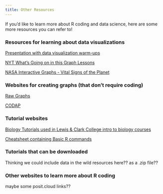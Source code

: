 ```yaml
---
title: Other Resources
---
```


If you'd like to learn more about R coding and data science, here are some more resources you can refer to! 

### Resources for learning about data visualizations

[Presentation with data visualization warm-ups](https://docs.google.com/presentation/d/1aQmF7ADHeU932y5Oqt0jAgjYDaE-_0bd80ZPqSfFy8A/edit?usp=sharing)

[NYT What's Going on in this Graph Lessons](https://www.nytimes.com/column/whats-going-on-in-this-graph)

[NASA Interactive Graphs - Vital Signs of the Planet](https://climate.nasa.gov/explore/interactives)

### Websites for creating graphs (that don't require coding)

[Raw Graphs](https://www.rawgraphs.io)

[CODAP](https://concord.org/our-work/research-projects/codap/)

### Tutorial websites

[Biology Tutorials used in Lewis & Clark College intro to biology courses](https://lewis-and-clark-data-science.github.io/BIO-110-Web-Tutorials/) 

[Cheatsheet containing Basic R commands](cheatsheet.qmd)

### Tutorials that can be downloaded 

Thinking we could include data in the wild resources here?? as a .zip file?? 

### Other websites to learn more about R coding

maybe some posit.cloud links?? 


